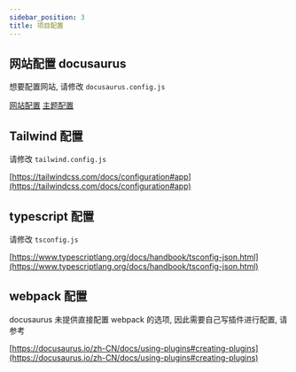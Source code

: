 ```yaml
---
sidebar_position: 3
title: 项目配置
---
```


## 网站配置 docusaurus

想要配置网站, 请修改 `docusaurus.config.js`

[网站配置](https://docusaurus.io/zh-CN/docs/api/docusaurus-config)
[主题配置](https://docusaurus.io/zh-CN/docs/api/docusaurus-config)

## Tailwind 配置

请修改 `tailwind.config.js`

[https://tailwindcss.com/docs/configuration#app](https://tailwindcss.com/docs/configuration#app)

## typescript 配置

请修改 `tsconfig.js`

[https://www.typescriptlang.org/docs/handbook/tsconfig-json.html](https://www.typescriptlang.org/docs/handbook/tsconfig-json.html)

## webpack 配置

docusaurus 未提供直接配置 webpack 的选项, 因此需要自己写插件进行配置, 请参考

[https://docusaurus.io/zh-CN/docs/using-plugins#creating-plugins](https://docusaurus.io/zh-CN/docs/using-plugins#creating-plugins)
